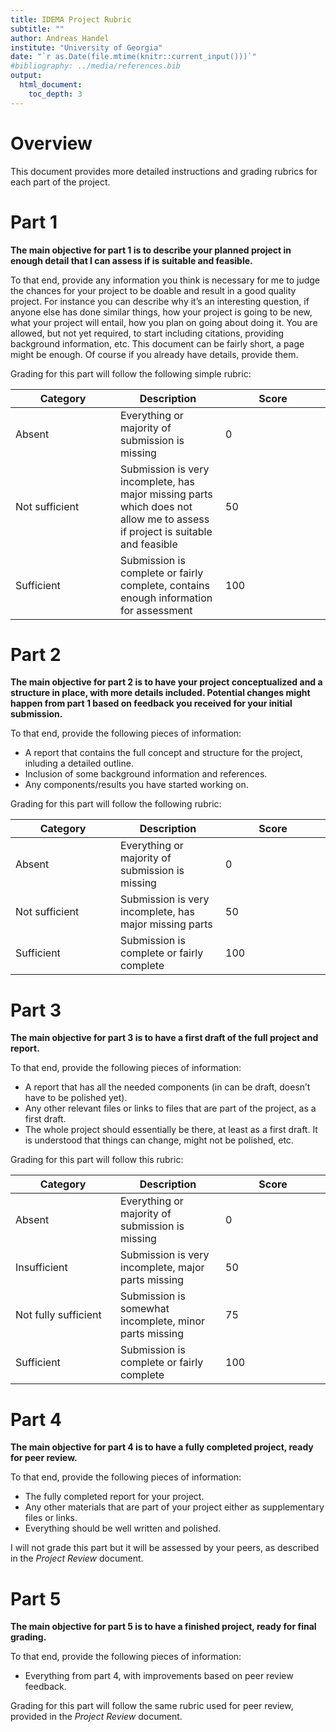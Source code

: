 ---
title: IDEMA Project Rubric 
subtitle: ""
author: Andreas Handel
institute: "University of Georgia"
date: "`r as.Date(file.mtime(knitr::current_input()))`"
#bibliography: ../media/references.bib
output: 
  html_document:
    toc_depth: 3
---

# Overview

This document provides more detailed instructions and grading rubrics for each part of the project.


# Part 1

**The main objective for part 1 is to describe your planned project in enough detail that I can assess if is suitable and feasible.** 

To that end, provide any information you think is necessary for me to judge the chances for your project to be doable and result in a good quality project.
For instance you can describe why it's an interesting question, if anyone else has done similar things, how your project is going to be new, what your project will entail, how you plan on going about doing it. You are allowed, but not yet required, to start including citations, providing background information, etc. This document can be fairly short, a page might be enough. Of course if you already have details, provide them. 

Grading for this part will follow the following simple rubric: 

| **Category** | **Description**  | **Score** |
| --- | --- | --- |
| Absent | Everything or majority of submission is missing | 0 |
| Not sufficient | Submission is very incomplete, has major missing parts which does not allow me to assess if project is suitable and feasible | 50 |
| Sufficient | Submission is complete or fairly complete, contains enough information for assessment | 100 |


# Part 2

**The main objective for part 2 is to have your project conceptualized and a structure in place, with more details included. Potential changes might happen from part 1 based on feedback you received for your initial submission. ** 

To that end, provide the following pieces of information:

* A report that contains the full concept and structure for the project, inluding a detailed outline. 
* Inclusion of some background information and references.
* Any components/results you have started working on.

Grading for this part will follow the following rubric: 

| **Category** | **Description**  | **Score** |
| --- | --- | --- |
| Absent | Everything or majority of submission is missing | 0 |
| Not sufficient | Submission is very incomplete, has major missing parts | 50 |
| Sufficient | Submission is complete or fairly complete | 100 |



# Part 3

**The main objective for part 3 is to have a first draft of the full project and report.** 

To that end, provide the following pieces of information:

* A report that has all the needed components (in can be draft, doesn't have to be polished yet).
* Any other relevant files or links to files that are part of the project, as a first draft.
* The whole project should essentially be there, at least as a first draft. It is understood that things can change, might not be polished, etc.

Grading for this part will follow this rubric: 

| **Category** | **Description**  | **Score** |
| --- | --- | --- |
| Absent | Everything or majority of submission is missing | 0 |
| Insufficient | Submission is very incomplete, major parts missing | 50 |
| Not fully sufficient | Submission is somewhat incomplete, minor parts missing | 75 |
| Sufficient | Submission is complete or fairly complete | 100 |


# Part 4

**The main objective for part 4 is to have a fully completed project, ready for peer review.** 

To that end, provide the following pieces of information:

* The fully completed report for your project.
* Any other materials that are part of your project either as supplementary files or links. 
* Everything should be well written and polished.

I will not grade this part but it will be assessed by your peers, as described in the _Project Review_ document.


# Part 5

**The main objective for part 5 is to have a finished project, ready for final grading.** 

To that end, provide the following pieces of information:

* Everything from part 4, with improvements based on peer review feedback.

Grading for this part will follow the same rubric used for peer review, provided in the _Project Review_ document. 


